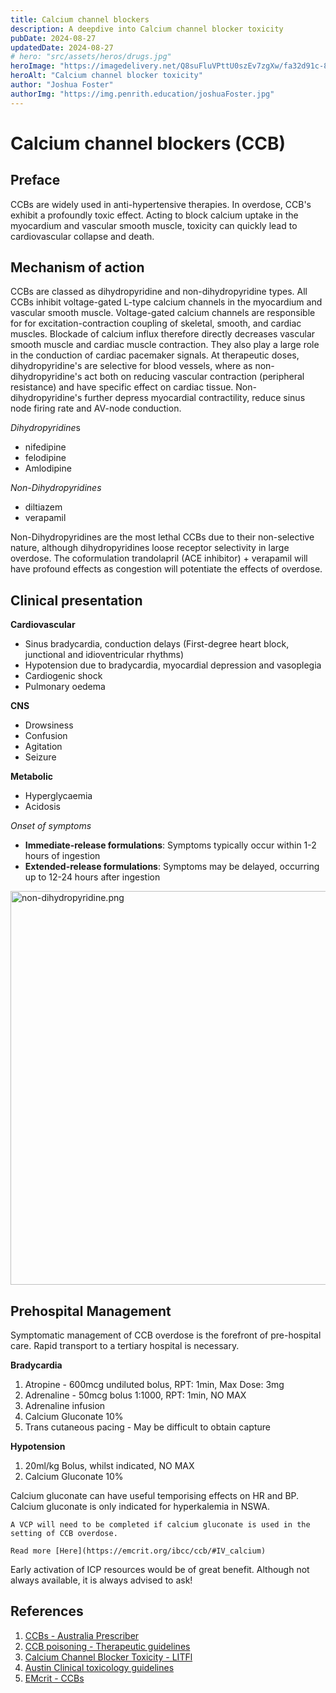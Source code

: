 ```yaml
---
title: Calcium channel blockers
description: A deepdive into Calcium channel blocker toxicity
pubDate: 2024-08-27
updatedDate: 2024-08-27
# hero: "src/assets/heros/drugs.jpg"
heroImage: "https://imagedelivery.net/Q8suFluVPttU0szEv7zgXw/fa32d91c-8079-4c39-db68-428456f7a000/public"
heroAlt: "Calcium channel blocker toxicity"
author: "Joshua Foster"
authorImg: "https://img.penrith.education/joshuaFoster.jpg"
---
```




# Calcium channel blockers (CCB)

## Preface

CCBs are widely used in anti-hypertensive therapies. In overdose, CCB's exhibit a profoundly toxic effect. Acting to block calcium uptake in the myocardium and vascular smooth muscle, toxicity can quickly lead to cardiovascular collapse and death.

## Mechanism of action

CCBs are classed as dihydropyridine and non-dihydropyridine types.
All CCBs inhibit voltage-gated L-type calcium channels in the myocardium and vascular smooth muscle. Voltage-gated calcium channels are responsible for for excitation-contraction coupling of skeletal, smooth, and cardiac muscles. Blockade of calcium influx therefore directly decreases vascular smooth muscle and cardiac muscle contraction. They also play a large role in the conduction of cardiac pacemaker signals. At therapeutic doses, dihydropyridine's are selective for blood vessels, where as non-dihydropyridine's act both on reducing vascular contraction (peripheral resistance) and have specific effect on cardiac tissue. Non-dihydropyridine's further depress myocardial contractility, reduce sinus node firing rate and AV-node conduction.

 *Dihydropyridine*s

 - nifedipine
 - felodipine
 - Amlodipine

*Non-Dihydropyridines*

- diltiazem
- verapamil

Non-Dihydropyridines are the most lethal CCBs due to their non-selective nature, although dihydropyridines loose receptor selectivity in large overdose. The coformulation trandolapril (ACE inhibitor) + verapamil will have profound effects as congestion will potentiate the effects of overdose.
## Clinical presentation

**Cardiovascular**

- Sinus bradycardia, conduction delays (First-degree heart block, junctional and idioventricular rhythms)
- Hypotension due to bradycardia, myocardial depression and vasoplegia
- Cardiogenic shock
- Pulmonary oedema

**CNS**

- Drowsiness
- Confusion
- Agitation
- Seizure

**Metabolic**

- Hyperglycaemia
- Acidosis

*Onset of symptoms*

- **Immediate-release formulations**: Symptoms typically occur within 1-2 hours of ingestion
- **Extended-release formulations**: Symptoms may be delayed, occurring up to 12-24 hours after ingestion

<Image format="webp" src="https://img.penrith.education/content/non-dihydropyridine.png" alt="non-dihydropyridine.png" width="1200" height="630" />

## Prehospital Management

Symptomatic management of CCB overdose is the forefront of pre-hospital care. Rapid transport to a tertiary hospital is necessary.

**Bradycardia**

1. Atropine - 600mcg undiluted bolus, RPT: 1min, Max Dose: 3mg
2. Adrenaline - 50mcg bolus 1:1000, RPT: 1min, NO MAX
3. Adrenaline infusion
4. Calcium Gluconate 10%
5. Trans cutaneous pacing - May be difficult to obtain capture

**Hypotension**

1. 20ml/kg Bolus, whilst indicated, NO MAX
2. Calcium Gluconate 10%


<Callout title="Calcium gluconate" type="warning">
  Calcium gluconate can have useful temporising effects on HR and BP.
  Calcium gluconate is only indicated for hyperkalemia in NSWA.

	A VCP will need to be completed if calcium gluconate is used in the setting of CCB overdose.

    Read more [Here](https://emcrit.org/ibcc/ccb/#IV_calcium)
</Callout>



Early activation of ICP resources would be of great benefit. Although not always available, it is always advised to ask!

## References

1. [CCBs - Australia Prescriber](https://australianprescriber.tg.org.au/articles/calcium-channel-antagonists.html)
2. [CCB poisoning - Therapeutic guidelines](https://tgldcdp.tg.org.au.acs.hcn.com.au/viewTopic?etgAccess=true&guidelinePage=Toxicology%20and%20Toxinology&topicfile=toxicology-dihydropyridine-calcium-channel-blocker&guidelinename=Toxicology%20and%20Toxinology&sectionId=toc_d1e47#toc_d1e47)
3. [Calcium Channel Blocker Toxicity - LITFl](https://litfl.com/calcium-channel-blocker-toxicity/)
4. [Austin Clinical toxicology guidelines](https://www.austin.org.au/page?ID=1791)
5. [EMcrit - CCBs](https://emcrit.org/ibcc/ccb)
